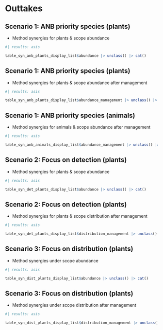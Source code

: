# Outtakes

## Scenario 1: ANB priority species (plants)

- Method synergies for plants & scope abundance

```r
#| results: asis

table_syn_anb_plants_display_list$abundance |> unclass() |> cat()

```

## Scenario 1: ANB priority species (plants)

- Method synergies for plants & scope abundance after management

```r
#| results: asis

table_syn_anb_plants_display_list$abundance_management |> unclass() |> cat()

```


## Scenario 1: ANB priority species (animals)

- Method synergies for animals & scope abundance after management

```r
#| results: asis

table_syn_anb_animals_display_list$abundance_management |> unclass() |> cat()

```


## Scenario 2: Focus on detection (plants)

- Method synergies for plants & scope abundance

```r
#| results: asis

table_syn_det_plants_display_list$abundance |> unclass() |> cat()

```

## Scenario 2: Focus on detection (plants)

- Method synergies for plants & scope distribution after management

```r
#| results: asis

table_syn_det_plants_display_list$distribution_management |> unclass() |> cat()

```


## Scenario 3: Focus on distribution (plants)

- Method synergies under scope abundance

```r
#| results: asis

table_syn_dist_plants_display_list$abundance |> unclass() |> cat()

```


## Scenario 3: Focus on distribution (plants)

- Method synergies under scope distribution after management

```r
#| results: asis

table_syn_dist_plants_display_list$distribution_management |> unclass() |> cat()

```
